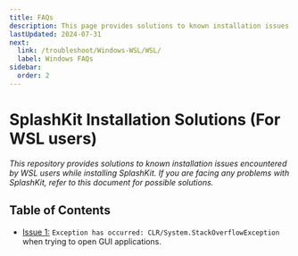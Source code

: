 ---
title: FAQs
description: This page provides solutions to known installation issues encountered by WSL users while installing or using SplashKit.
lastUpdated: 2024-07-31
next:
  link: /troubleshoot/Windows-WSL/WSL/
  label: Windows FAQs
sidebar:
  order: 2
---

<h1>SplashKit Installation Solutions (For WSL users)</h1>

*This repository provides solutions to known installation issues encountered by WSL users while installing SplashKit. If you are facing any problems with SplashKit, refer to this document for possible solutions.*

## Table of Contents

- [Issue 1:](/troubleshoot/windows-wsl/list/wsl-issue-1) `Exception has occurred: CLR/System.StackOverflowException` when trying to open GUI applications.
